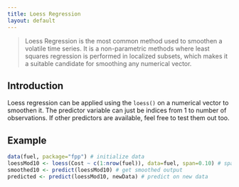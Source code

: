 ```yaml
---
title: Loess Regression
layout: default
---
```

> Loess Regression is the most common method used to smoothen a volatile time series. It is a non-parametric methods where least squares regression is performed in localized subsets, which makes it a suitable candidate for smoothing any numerical vector.

## Introduction
Loess regression can be applied using the `loess()` on a numerical vector to smoothen it. The predictor variable can just be indices from 1 to number of observations. If other predictors are available, feel free to test them out too.

## Example

```r
data(fuel, package="fpp") # initialize data
loessMod10 <- loess(Cost ~ c(1:nrow(fuel)), data=fuel, span=0.10) # span arg control the degree of smoothing
smoothed10 <- predict(loessMod10) # get smoothed output
predicted <- predict(loessMod10, newData) # predict on new data
```